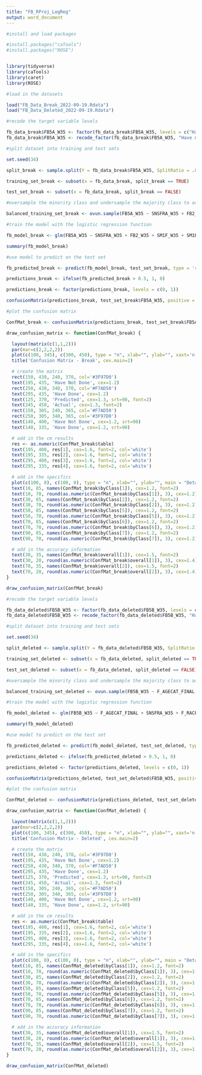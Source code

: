 ```yaml
---
title: "FB_RProj_LogReg"
output: word_document
---
```


```r
#install and load packages

#install.packages("caTools")
#install.packages("ROSE")


library(tidyverse)
library(caTools)
library(caret)
library(ROSE)


```

```r
#load in the datasets

load("FB_Data_Break_2022-09-19.Rdata")
load("FB_Data_Deleted_2022-09-19.Rdata")

```

```r
#recode the target variable levels

fb_data_break$FB5A_W35 <- factor(fb_data_break$FB5A_W35, levels = c("Have not done this in the past year", "Have done this in the past year"))
fb_data_break$FB5A_W35 <- recode_factor(fb_data_break$FB5A_W35, "Have not done this in the past year" = 0, "Have done this in the past year" = 1)

```

```r
#split dataset into training and test sets

set.seed(34)

split_break <- sample.split(Y = fb_data_break$FB5A_W35, SplitRatio = .80)

training_set_break <- subset(x = fb_data_break, split_break == TRUE)

test_set_break <- subset(x = fb_data_break, split_break == FALSE)

```

```r
#oversample the minority class and undersample the majority class to address class imbalance in response variable

balanced_training_set_break <- ovun.sample(FB5A_W35 ~ SNSFRA_W35 + FB2_W35 + SM1F_W35 + SM1E_W35 + FB4A_W35 + F_RACECMB_RECRUITMENT + SM1C_W35 + SM8B_W35 + FB4B_W35 + F_RACETHN_RECRUITMENT + TC2B_W35 + FB5D_W35 + SM8C_W35 + F_MARITAL_FINAL + SM6A_W35 + TC2C_W35 + SM9B_W35 + TC4_W35 + SM7_W35 + SM1D_W35 + SM5B_W35 + F_EDUCCAT2_FINAL + F_AGECAT_FINAL + SM12B_W35 + SM2C_W35 + F_INCOME_RECODE_FINAL + SM13C_W35 + FB5C_W35 + F_PARTY_FINAL + SM9A_W35, data = training_set_break, method = "over")$data

```

```r
#train the model with the logistic regression function

fb_model_break <- glm(FB5A_W35 ~ SNSFRA_W35 + FB2_W35 + SM1F_W35 + SM1E_W35 + FB4A_W35 + F_RACECMB_RECRUITMENT + SM1C_W35 + SM8B_W35 + FB4B_W35 + F_RACETHN_RECRUITMENT + TC2B_W35 + FB5D_W35 + SM8C_W35 + F_MARITAL_FINAL + SM6A_W35 + TC2C_W35 + SM9B_W35 + TC4_W35 + SM7_W35 + SM1D_W35 + SM5B_W35 + F_EDUCCAT2_FINAL + F_AGECAT_FINAL + SM12B_W35 + SM2C_W35 + F_INCOME_RECODE_FINAL + SM13C_W35 + FB5C_W35 + F_PARTY_FINAL + SM9A_W35, family = "binomial", data = balanced_training_set_break)

summary(fb_model_break)

```

```r
#use model to predict on the test set

fb_predicted_break <- predict(fb_model_break, test_set_break, type = 'response')

predictions_break <- ifelse(fb_predicted_break > 0.5, 1, 0)

predictions_break <- factor(predictions_break, levels = c(0, 1))

confusionMatrix(predictions_break, test_set_break$FB5A_W35, positive = "1")

```

```r
#plot the confusion matrix 

ConfMat_break <- confusionMatrix(predictions_break, test_set_break$FB5A_W35, positive = "1")

draw_confusion_matrix <- function(ConfMat_break) {

  layout(matrix(c(1,1,2)))
  par(mar=c(2,2,2,2))
  plot(c(100, 345), c(300, 450), type = "n", xlab="", ylab="", xaxt='n', yaxt='n')
  title('Confusion Matrix - Break', cex.main=2)

  # create the matrix 
  rect(150, 430, 240, 370, col='#3F97D0')
  text(195, 435, 'Have Not Done', cex=1.2)
  rect(250, 430, 340, 370, col='#F7AD50')
  text(295, 435, 'Have Done', cex=1.2)
  text(125, 370, 'Predicted', cex=1.3, srt=90, font=2)
  text(245, 450, 'Actual', cex=1.3, font=2)
  rect(150, 305, 240, 365, col='#F7AD50')
  rect(250, 305, 340, 365, col='#3F97D0')
  text(140, 400, 'Have Not Done', cex=1.2, srt=90)
  text(140, 335, 'Have Done', cex=1.2, srt=90)

  # add in the cm results 
  res <- as.numeric(ConfMat_break$table)
  text(195, 400, res[1], cex=1.6, font=2, col='white')
  text(195, 335, res[2], cex=1.6, font=2, col='white')
  text(295, 400, res[3], cex=1.6, font=2, col='white')
  text(295, 335, res[4], cex=1.6, font=2, col='white')

  # add in the specifics 
  plot(c(100, 0), c(100, 0), type = "n", xlab="", ylab="", main = "Details", xaxt='n', yaxt='n')
  text(10, 85, names(ConfMat_break$byClass[1]), cex=1.2, font=2)
  text(10, 70, round(as.numeric(ConfMat_break$byClass[1]), 3), cex=1.2)
  text(30, 85, names(ConfMat_break$byClass[2]), cex=1.2, font=2)
  text(30, 70, round(as.numeric(ConfMat_break$byClass[2]), 3), cex=1.2)
  text(50, 85, names(ConfMat_break$byClass[5]), cex=1.2, font=2)
  text(50, 70, round(as.numeric(ConfMat_break$byClass[5]), 3), cex=1.2)
  text(70, 85, names(ConfMat_break$byClass[6]), cex=1.2, font=2)
  text(70, 70, round(as.numeric(ConfMat_break$byClass[6]), 3), cex=1.2)
  text(90, 85, names(ConfMat_break$byClass[7]), cex=1.2, font=2)
  text(90, 70, round(as.numeric(ConfMat_break$byClass[7]), 3), cex=1.2)

  # add in the accuracy information 
  text(30, 35, names(ConfMat_break$overall[1]), cex=1.5, font=2)
  text(30, 20, round(as.numeric(ConfMat_break$overall[1]), 3), cex=1.4)
  text(70, 35, names(ConfMat_break$overall[2]), cex=1.5, font=2)
  text(70, 20, round(as.numeric(ConfMat_break$overall[2]), 3), cex=1.4)
}  

draw_confusion_matrix(ConfMat_break)

```

```r
#recode the target variable levels

fb_data_deleted$FB5B_W35 <- factor(fb_data_deleted$FB5B_W35, levels = c("Have not done this in the past year", "Have done this in the past year"))
fb_data_deleted$FB5B_W35 <- recode_factor(fb_data_deleted$FB5B_W35, "Have not done this in the past year" = 0, "Have done this in the past year" = 1)

```

```r
#split dataset into training and test sets

set.seed(34)

split_deleted <- sample.split(Y = fb_data_deleted$FB5B_W35, SplitRatio = .80)

training_set_deleted <- subset(x = fb_data_deleted, split_deleted == TRUE)

test_set_deleted <- subset(x = fb_data_deleted, split_deleted == FALSE)

```

```r
#oversample the minority class and undersample the majority class to address class imbalance in response variable

balanced_training_set_deleted <- ovun.sample(FB5B_W35 ~ F_AGECAT_FINAL + SNSFRA_W35 + F_RACECMB_RECRUITMENT + SM1F_W35 + FB5D_W35 + FB5C_W35 + TC4_W35 + SNSJ_W35 + FB3C6_W35 + F_RACETHN_RECRUITMENT + F_REG_FINAL + F_MARITAL_FINAL + SM1E_W35 + FB3B_W35 + TC6A_W35 + SM10B_W35 + WEIGHT_W35 + SM9A_W35 + SM2C_W35 + SM14B_W35 + SM8C_W35 + SM6B_W35 + SM1C_W35 + F_INCOME_RECODE_FINAL + F_PARTY_FINAL, data = training_set_deleted, method = "over")$data

```

```r
#train the model with the logistic regression function

fb_model_deleted <- glm(FB5B_W35 ~ F_AGECAT_FINAL + SNSFRA_W35 + F_RACECMB_RECRUITMENT + SM1F_W35 + FB5D_W35 + FB5C_W35 + TC4_W35 + SNSJ_W35 + FB3C6_W35 + F_RACETHN_RECRUITMENT + F_REG_FINAL + F_MARITAL_FINAL + SM1E_W35 + FB3B_W35 + TC6A_W35 + SM10B_W35 + WEIGHT_W35 + SM9A_W35 + SM2C_W35 + SM14B_W35 + SM8C_W35 + SM6B_W35 + SM1C_W35 + F_INCOME_RECODE_FINAL + F_PARTY_FINAL, family = "binomial", data = balanced_training_set_deleted)

summary(fb_model_deleted)

```

```r
#use model to predict on the test set

fb_predicted_deleted <- predict(fb_model_deleted, test_set_deleted, type = 'response')

predictions_deleted <- ifelse(fb_predicted_deleted > 0.5, 1, 0)

predictions_deleted <- factor(predictions_deleted, levels = c(0, 1))

confusionMatrix(predictions_deleted, test_set_deleted$FB5B_W35, positive = "1")

```

```r
#plot the confusion matrix 

ConfMat_deleted <- confusionMatrix(predictions_deleted, test_set_deleted$FB5B_W35, positive = "1")

draw_confusion_matrix <- function(ConfMat_deleted) {

  layout(matrix(c(1,1,2)))
  par(mar=c(2,2,2,2))
  plot(c(100, 345), c(300, 450), type = "n", xlab="", ylab="", xaxt='n', yaxt='n')
  title('Confusion Matrix - Deleted', cex.main=2)

  # create the matrix 
  rect(150, 430, 240, 370, col='#3F97D0')
  text(195, 435, 'Have Not Done', cex=1.2)
  rect(250, 430, 340, 370, col='#F7AD50')
  text(295, 435, 'Have Done', cex=1.2)
  text(125, 370, 'Predicted', cex=1.3, srt=90, font=2)
  text(245, 450, 'Actual', cex=1.3, font=2)
  rect(150, 305, 240, 365, col='#F7AD50')
  rect(250, 305, 340, 365, col='#3F97D0')
  text(140, 400, 'Have Not Done', cex=1.2, srt=90)
  text(140, 335, 'Have Done', cex=1.2, srt=90)

  # add in the cm results 
  res <- as.numeric(ConfMat_break$table)
  text(195, 400, res[1], cex=1.6, font=2, col='white')
  text(195, 335, res[2], cex=1.6, font=2, col='white')
  text(295, 400, res[3], cex=1.6, font=2, col='white')
  text(295, 335, res[4], cex=1.6, font=2, col='white')

  # add in the specifics 
  plot(c(100, 0), c(100, 0), type = "n", xlab="", ylab="", main = "Details", xaxt='n', yaxt='n')
  text(10, 85, names(ConfMat_deleted$byClass[1]), cex=1.2, font=2)
  text(10, 70, round(as.numeric(ConfMat_deleted$byClass[1]), 3), cex=1.2)
  text(30, 85, names(ConfMat_deleted$byClass[2]), cex=1.2, font=2)
  text(30, 70, round(as.numeric(ConfMat_deleted$byClass[2]), 3), cex=1.2)
  text(50, 85, names(ConfMat_deleted$byClass[5]), cex=1.2, font=2)
  text(50, 70, round(as.numeric(ConfMat_deleted$byClass[5]), 3), cex=1.2)
  text(70, 85, names(ConfMat_deleted$byClass[6]), cex=1.2, font=2)
  text(70, 70, round(as.numeric(ConfMat_deleted$byClass[6]), 3), cex=1.2)
  text(90, 85, names(ConfMat_deleted$byClass[7]), cex=1.2, font=2)
  text(90, 70, round(as.numeric(ConfMat_deleted$byClass[7]), 3), cex=1.2)

  # add in the accuracy information 
  text(30, 35, names(ConfMat_deleted$overall[1]), cex=1.5, font=2)
  text(30, 20, round(as.numeric(ConfMat_deleted$overall[1]), 3), cex=1.4)
  text(70, 35, names(ConfMat_deleted$overall[2]), cex=1.5, font=2)
  text(70, 20, round(as.numeric(ConfMat_deleted$overall[2]), 3), cex=1.4)
}  

draw_confusion_matrix(ConfMat_deleted)

```

